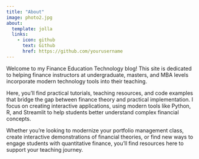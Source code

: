 ```yaml
---
title: "About"
image: photo2.jpg
about:
  template: jolla
  links:
    - icon: github
      text: Github
      href: https://github.com/yourusername
---
```


Welcome to my Finance Education Technology blog! This site is dedicated to helping finance instructors at undergraduate, masters, and MBA levels incorporate modern technology tools into their teaching.

Here, you'll find practical tutorials, teaching resources, and code examples that bridge the gap between finance theory and practical implementation. I focus on creating interactive applications, using modern tools like Python, R, and Streamlit to help students better understand complex financial concepts.

Whether you're looking to modernize your portfolio management class, create interactive demonstrations of financial theories, or find new ways to engage students with quantitative finance, you'll find resources here to support your teaching journey. 